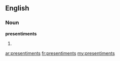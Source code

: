 ==English==

===Noun===
'''presentiments'''

# {{plural of|[[presentiment]]}}

[[ar:presentiments]]
[[fr:presentiments]]
[[my:presentiments]]